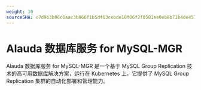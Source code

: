 ```yaml
---
weight: 10
sourceSHA: c7d9b3b06c6aac3b866f1b5df03cebde10f06f2f0581ee0eb8b71b4de4574b69
---
```


# Alauda 数据库服务 for MySQL-MGR

Alauda 数据库服务 for MySQL-MGR 是一个基于 MySQL Group Replication 技术的高可用数据库解决方案，运行在 Kubernetes 上。它提供了 MySQL Group Replication 集群的自动化部署和管理能力。

<ExternalSite name="mysql-mgr" href="/intro" />
